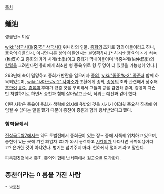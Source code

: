 [[목차]]
== 鍾辿 ==
생몰년도 미상

[[wiki:"삼국시대(중국)" 삼국시대]] 위나라의 인물. [[종회]]의 조카로 형의 아들이라고 하나, 종육의 아들인지, 아니면 다른 형의 아들인지는 불명확하다.[* 하지만 종육의 자가 치숙(稚叔)이고 종회의 자가 사계(士季)이고 종회가 막내아들이며 백중숙계(伯仲叔季)의 [[항렬]]을 고려한다면 종회에게 최소한 형 종육 위로 형 두 명이 더 있었을 가능성이 있다.] 

263년에 촉이 멸망하고 종회가 반란을 일으키자 [[종의]], [[wiki:"종준#s-2" 종준]]과 함께 하옥되었으며, [[wiki:"사마소#s-2" 사마소]]가 조환에게 종회, [[종옹]]의 죄와 관련해서 상주해 [[조환]]이 [[종요]], [[종육]]의 후대가 끊길 것을 우려해서 그들의 공을 감안해 종의, 종옹의 자손만 처벌하기로 하면서 종천과 함께 살아남고 관직, 작위는 예전과 같이 했다.

어떤 사람은 종육이 종회가 책략에 의지해 뜻밖의 것을 지키기 어려워 중요한 직책에 위임될 수 없다는 말을 했기 때문에 종천이 종준과 함께 용서받았다고 했다.

=== 창작물에서 ===
[[진삼국무쌍7]]에서는 역도 토벌전에서 종회군이 있는 장소 중에 서쪽에 위치하고 있으며, 종천이 있는 곳에 가면 화염차 2대가 와서 공격하고 [[사마의]]가 나타나면 사마의님이라고? 은거한 것이 아니었나. 병기는 넘겨주지 마라. 천하에서 멀어져.라고 말한다.

파촉평정전에서 종회, 종의와 함께 남서쪽에서 원군으로 도착한다.

== 종천이라는 이름을 가진 사람 ==
 * [[박종천]]
